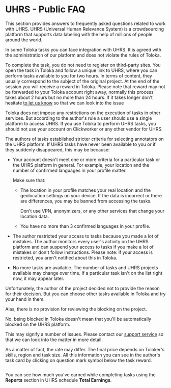 # UHRS - Public FAQ

This section provides answers to frequently asked questions related to work with UHRS. UHRS (Universal Human Relevance System) is a crowdsourcing platform that supports data labeling with the help of millions of people around the world.

<Cut title="How are tasks from UHRS structured? Will there be any problems in Toloka due to the fact that I am switching to another platform?">

In some Toloka tasks you can face integration with UHRS. It is agreed with the administration of our platform and does not violate the rules of Toloka.

To complete the task, you do not need to register on third-party sites. You open the task in Toloka and follow a unique link to UHRS, where you can perform tasks available to you for two hours. In terms of content, they usually correspond to the subject of the original project. At the end of the session you will receive a reward in Toloka. Please note that reward may not be forwarded to your Toloka account right away, normally this process takes about 2 hours but no more than 24 hours. If it takes longer don't hesitate [to let us know](./troubleshooting/support#contact) so that we can look into the issue

</Cut>

<Cut title="Is it possible to perform UHRS tasks in Toloka and under another vendor at the same time?">

Toloka does not impose any restrictions on the execution of tasks in other services. But according to the author's rule a user should use a single platform to access UHRS. If you use Toloka to perform UHRS tasks, you should not use your account on Clickworker or any other vendor for UHRS.

</Cut>

<Cut title="Why don't I see any tasks on UHRS?">

The authors of tasks established stricter criteria for selecting annotators on the UHRS platform. If UHRS tasks have never been available to you or if they suddenly disappeared, this may be because:

- Your account doesn't meet one or more criteria for a particular task or the UHRS platform in general. For example, your location and the number of confirmed languages in your profile matter.

    Make sure that:

    - The location in your profile matches your real location and the geolocation settings on your device. If the data is incorrect or there are differences, you may be banned from accessing the tasks.

      Don't use VPN, anonymizers, or any other services that change your location data.

    - You have no more than 3 confirmed languages in your profile.

- The author restricted your access to tasks because you made a lot of mistakes. The author monitors every user's activity on the UHRS platform and can suspend your access to tasks if you make a lot of mistakes or don't follow instructions. Please note: if your access is restricted, you aren't notified about this in Toloka.

- No more tasks are available. The number of tasks and UHRS projects available may change over time. If a particular task isn't on the list right now, it may appear later.

</Cut>

<Cut title="I was blocked on UHRS, why?">

Unfortunately, the author of the project decided not to provide the reason for their decision. Вut you can choose other tasks available in Toloka and try your hand in them.

</Cut>

<Cut title="Is it possible to revise the blocking on UHRS? I did everything correctly!">

Alas, there is no provision for reviewing the blocking on the project.

</Cut>

<Cut title="I was blocked in Toloka. Will it affect UHRS?">

No, being blocked in Toloka doesn't mean that you'll be automatically blocked on the UHRS platform.

</Cut>

<Cut title="I followed the link, and I have a white screen with an `Error` message. Is something broken?">

This may signify a number of issues. Please contact our [support service](./troubleshooting/support#contact) so that we can look into the matter in more detail.

</Cut>

<Cut title="My tasks are different in cost from my friend's tasks.">

As a matter of fact, the rate may differ. The final price depends on Toloker's skills, region and task size. All this information you can see in the author's task card by clicking on question mark symbol below the task reward.

<Image withBackground imageId="1676448831879" alt="" />

</Cut>

<Cut title="How can I see the amount earned while completing the task?">

You can see how much you've earned while completing tasks using the **Reports** section in UHRS schedule **Total Earnings**.

</Cut>
